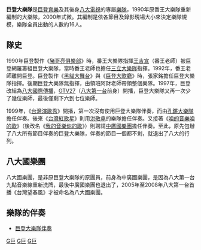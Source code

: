 '''巨登大樂隊'''是[[巨登育樂|巨登育樂]]及其後身[[八大電視|八大電視]]的專屬[[樂隊|樂隊]]，1990年原番王大樂隊重新編制的大樂隊，2000年式微。其編制是依各節目及錄影現場大小來決定樂隊規模，樂隊全員出動的人數約16人。

==隊史==
1990年巨登製作《[[豬哥亮俱樂部|豬哥亮俱樂部]]》時，番王大樂隊指揮[[王吉宣|王吉宣]]（番王老師）被巨登網羅籌組巨登大樂隊，當時番王老師也擔任[[三立大樂隊|三立大樂隊]]指揮。1992年，番王老師離開巨登。巨登製作《[[黑貓大舞台|黑貓大舞台]]》與《[[巨登大歌廳|巨登大歌廳]]》時，張家銘擔任巨登大樂隊指揮。後期巨登大樂隊無指揮，由領班阿財老師帶領整個樂隊。1997年，巨登改組為[[八大國際傳播|八大國際傳播]]，[[GTV27|GTV27]]（[[八大第一台|八大第一台]]前身）開播，巨登大樂隊又再一次少了幾位樂師，最後僅剩下六到七位樂師。

1999年，《[[台灣演歌秀|台灣演歌秀]]》開播，第一次沒有使用巨登大樂隊伴奏，而由[[孔鏘大樂隊|孔鏘大樂隊]]擔任伴奏。後來《[[台灣紅歌星|台灣紅歌星]]》則用[[洪敬堯|洪敬堯]]的樂隊擔任伴奏。又接著《[[咱的音樂咱的歌|咱的音樂咱的歌]]》（後改名《[[我的音樂你的歌|我的音樂你的歌]]》）則聘請[[中廣國樂團|中廣國樂團]]擔任伴奏。至此，原先包辦了八大所有節目伴奏的巨登大樂隊，伴奏的節目一個都不剩，就退出了八大的行列。

== 八大國樂團 ==
八大國樂團，是非原巨登大樂隊的原團員，前身為中廣國樂團，是因為八大第一台九點音樂線重新洗牌，最後中廣國樂團也退出了，2005年至2008年八大第一台首播《台灣望春風》才被命名為八大國樂團。

==樂隊的伴奏==
*[http://www.youtube.com/watch?v=tgB23oqlF4M 巨登大樂隊伴奏] {{Wayback|url=http://www.youtube.com/watch?v=tgB23oqlF4M |date=20161018000748 }}

[[Category:八大電視|G巨]]
[[Category:台灣電視樂團|G巨]]
[[Category:2000年台灣廢除|G巨]]